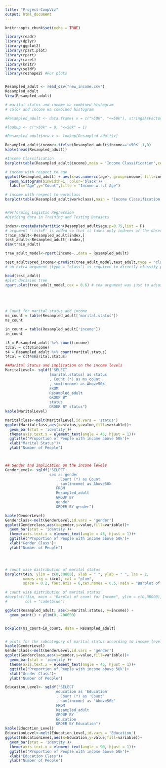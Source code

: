 ```yaml
---
title: "Project-CompViz"
output: html_document
---
```


```r
knitr::opts_chunk$set(echo = TRUE)
```


```r
library(readr)
library(dplyr)
library(ggplot2)
library(rpart.plot)
library(rpart)
library(caret) 
library(knitr)
library(sqldf)
library(reshape2) #For plots


Resampled_adult <- read_csv("new_income.csv")
Resampled_adult
View(Resampled_adult)

# marital status and income ka combined histogram
# color and income ka combined histogram

#Resampled_adult <- data.frame( x = c(">50k", "<=50k"), stringsAsFactors = FALSE)

#lookup <- c(">50k" = 0, "<=50k" = 1)

#Resampled_adult$new_x <- lookup[Resampled_adult$x]

Resampled_adult$income<-ifelse(Resampled_adult$income=='>50K',1,0)
kable(head(Resampled_adult))

#Income Classification
barplot(table(Resampled_adult$income),main = 'Income Classification',col='blue',ylab ='No. of people', ylim = c(0,30000))

# income with respect to age
ggplot(Resampled_adult) + aes(x=as.numeric(age), group=income, fill=income) + 
  geom_histogram(binwidth=1, color='black')+
  labs(x="Age",y="Count",title = "Income w.r.t Age")

# income with respect to workclass
barplot(table(Resampled_adult$workclass),main = 'Income Classification w.r.t workclass',col='blue',ylab ='No. of people', las = 2)


#Performing Logistic Regression
#Dividing data in Training and Testing Datasets

index<-createDataPartition(Resampled_adult$age,p=0.75,list = F)
# argument 'list=F' is added so that it takes only indexes of the observations and not make a list row wise
train_adult<-Resampled_adult[index,]
test_adult<-Resampled_adult[-index,]
dim(train_adult)

tree_adult_model<-rpart(income~.,data = Resampled_adult)

test_adult$pred_income<-predict(tree_adult_model,test_adult,type = "class")
# an extra argument (type = "class") is required to directly classify prediction into classes

head(test_adult)
#plot decision tree
rpart.plot(tree_adult_model,cex = 0.6) # cex argument was just to adjust the resolution





# Count for narital status and income
ms_count = table(Resampled_adult['marital.status'])
ms_count

in_count = table(Resampled_adult['income'])
in_count

t3 = Resampled_adult %>% count(income)
t3col = c(t3$income)
t4 = Resampled_adult %>% count(marital.status)
t4col = c(t4$marital.status)

##Marital Status and implication on the income levels
MaritalLevel<- sqldf("SELECT 
                    [marital.status] as status
                    , Count (*) as ms_count
                    , sum(income) as Above50k
                    FROM 
                    Resampled_adult
                    GROUP BY 
                    status
                    ORDER BY status") 
kable(MaritalLevel)

Maritalclass<-melt(MaritalLevel,id.vars = 'status')
ggplot(Maritalclass,aes(x=status,y=value,fill=variable))+
  geom_bar(stat = 'identity')+
  theme(axis.text.x = element_text(angle = 45, hjust = 1))+
  ggtitle('Proportion of People with income above 50k')+
  xlab("Marital Status")+
  ylab("Number of People")



## Gender and implication on the income levels
GenderLevel<- sqldf("SELECT 
                    sex as gender
                       , Count (*) as Count
                       , sum(income) as Above50k
                       FROM 
                       Resampled_adult
                       GROUP BY 
                       gender
                       ORDER BY gender") 

kable(GenderLevel)
Genderclass<-melt(GenderLevel,id.vars = 'gender')
ggplot(Genderclass,aes(x=gender,y=value,fill=variable))+
  geom_bar(stat = 'identity')+
  theme(axis.text.x = element_text(angle = 45, hjust = 1))+
  ggtitle('Proportion of People with income above 50k')+
  xlab("Gender Class")+
  ylab("Number of People")




# count wise distribution of marital status
barplot(t4$n, ylim = c(0,30000), xlab = " ", ylab = " ", las = 2,
        names.arg = t4col, col = "plum",
        space = 0.2, font.axis = 6,cex.names = 0.5, main = "Barplot of count for Category")

# count wise distribution of marital status
#barplot(t3$n, main = "Barplot of count for Income", ylim = c(0,30000), las = 1, cex.names = 1, names.arg = t3col,
#        col = "cadetblue")

ggplot(Resampled_adult, aes(x=marital.status, y=income)) +
  geom_point() + ylim(0, 200000)


boxplot(ms_count~in_count, data = Resampled_adult)


# plots for the subcategory of marital status according to income level
kable(GenderLevel)
Genderclass<-melt(GenderLevel,id.vars = 'gender')
ggplot(Genderclass,aes(x=gender,y=value,fill=variable))+
  geom_bar(stat = 'identity')+
  theme(axis.text.x = element_text(angle = 45, hjust = 1))+
  ggtitle('Proportion of People with income above 50k')+
  xlab("Gender Class")+
  ylab("Number of People")

Education_Level<- sqldf("SELECT 
                       education as 'Education'
                       , Count (*) as 'Count'
                       , sum(income) as 'Above50k'
                       FROM 
                       Resampled_adult
                       GROUP BY 
                       Education
                       ORDER BY Education") 
kable(Education_Level)
EducationLevel<-melt(Education_Level,id.vars = 'Education')
ggplot(EducationLevel,aes(x=Education,y=value,fill=variable))+
  geom_bar(stat = 'identity')+
  theme(axis.text.x = element_text(angle = 90, hjust = 1))+
  ggtitle('Proportion of People with income above 50k')+
  xlab("Education Class")+
  ylab("Number of People")








```


